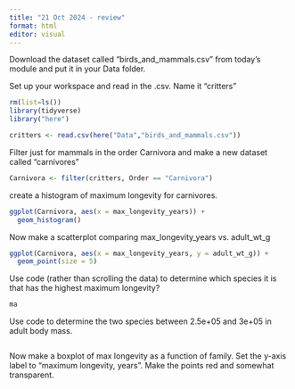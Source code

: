 ```yaml
---
title: "21 Oct 2024 - review"
format: html
editor: visual
---
```


Download the dataset called "birds_and_mammals.csv" from today's module and put it in your Data folder.

Set up your workspace and read in the .csv. Name it "critters"

```r
rm(list=ls())
library(tidyverse)
library("here")

critters <- read.csv(here("Data","birds_and_mammals.csv"))
```

Filter just for mammals in the order Carnivora and make a new dataset called "carnivores"

```r
Carnivora <- filter(critters, Order == "Carnivora")
```

create a histogram of maximum longevity for carnivores.

```r
ggplot(Carnivora, aes(x = max_longevity_years)) + 
  geom_histogram()
```

Now make a scatterplot comparing max_longevity_years vs. adult_wt_g

```r
ggplot(Carnivora, aes(x = max_longevity_years, y = adult_wt_g)) + 
  geom_point(size = 5)
```

Use code (rather than scrolling the data) to determine which species it is that has the highest maximum longevity?

```r
ma
```

Use code to determine the two species between 2.5e+05 and 3e+05 in adult body mass.

```r

```

Now make a boxplot of max longevity as a function of family. Set the y-axis label to "maximum longevity, years". Make the points red and somewhat transparent.

```r

```
